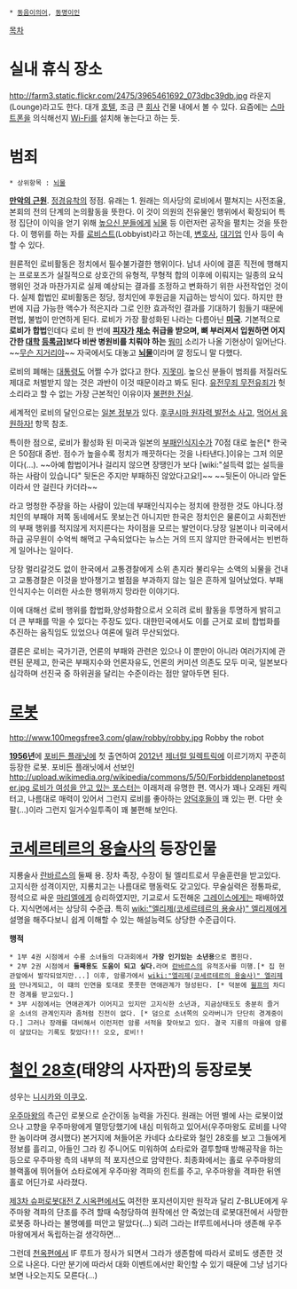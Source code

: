  * [[동음이의어]], [[동명이인]]

[[목차]]
= 실내 휴식 장소 =
http://farm3.static.flickr.com/2475/3965461692_073dbc39db.jpg
라운지(Lounge)라고도 한다. 대개 [[호텔]], 조금 큰 [[회사]] 건물 내에서 볼 수 있다. 요즘에는 [[스마트폰]]을 의식해선지 [[Wi-Fi]]를 설치해 놓는다고 하는 듯.

= 범죄 =
 * 상위항목 : [[뇌물]]

'''[[만악의 근원]]'''. [[정경유착]]의 정점.
유래는 1. 원래는 의사당의 로비에서 펼쳐지는 사전조율, 본회의 전의 단계의 논의활동을 뜻한다. 이 것이 의원의 전유물인 행위에서 확장되어 특정 집단이 이익을 얻기 위해 [[높으신 분들]]에게 [[뇌물]] 등 이런저런 공작을 펼치는 것을 뜻한다. 이 행위를 하는 자를 [[로비스트]](Lobbyist)라고 하는데, [[변호사]], [[대기업]] 인사 등이 속할 수 있다.

원론적인 로비활동은 정치에서 필수불가결한 행위이다. 남녀 사이에 결혼 직전에 행해지는 프로포즈가 실질적으로 상호간의 유형적, 무형적 합의 이후에 이뤄지는 일종의 요식행위인 것과 마찬가지로 실제 예상되는 결과를 조정하고 변화하기 위한 사전작업인 것이다.
실제 합법인 로비활동은 정당, 정치인에 후원금을 지급하는 방식이 있다. 하지만 한번에 지급 가능한 액수가 적은지라 그로 인한 효과적인 결과를 기대하기 힘들기 때문에 편법, 불법이 만연하게 된다. 
로비가 가장 활성화된 나라는 다름아닌 '''[[미국]]'''. 기본적으로 '''로비가 합법'''인데다 로비 한 번에 '''[[피자]]가 [[채소]] 취급을 받으며, 뼈 부러져서 입원하면 어지간한 [[대학]] [[등록금]]]보다 비싼 병원비를 치뤄야 하는''' [[뭥미]] 소리가 나올 기현상이 일어난다. ~~[[무슨 지거리야]]~~ 자국에서도 대놓고 '''[[뇌물]]'''이라며 깔 정도니 말 다했다.

로비의 폐해는 [[대통령]]도 어쩔 수가 없다고 한다. [[지못미]]. 높으신 분들이 범죄를 저질러도 제대로 처벌받지 않는 것은 과반이 이것 때문이라고 봐도 된다. [[유전무죄 무전유죄]]가 헛소리라고 할 수 없는 가장 근본적인 이유이자 [[불편한 진실]].

세계적인 로비의 달인으로는 [[일본 정부]]가 있다. [[후쿠시마 원자력 발전소 사고]], [[먹어서 응원하자!]] 항목 참조.

특이한 점으로, 로비가 활성화 된 미국과 일본의 [[부패인식지수]]가 70점 대로 높은[* 한국은 50점대 중반. 점수가 높을수록 정치가 깨끗하다는 것을 나타낸다.]이유는 그저 의문이다(...). ~~아예 합법이거나 걸리지 않으면 장땡인가 보다 [wiki:"설득력 없는 설득을 하는 사람이 있습니다" 뒷돈은 주지만 부패하진 않았다고요!]~~ ~~뒷돈이 아니라 앞돈이라서 안 걸린다 카더라~~

라고 멍청한 주장을 하는 사람이 있는데 부패인식지수는 정치에 한정한 것도 아니다.정치인의 부패야 저쪽 동네에서도 못보는건 아니지만 한국은 정치인은 물론이고 사회전반의 부패 행위를 적지않게 저지른다는 차이점을 모르는 발언이다.당장 일본이나 미국에서 하급 공무원이 수억씩 해먹고 구속되었다는 뉴스는 거의 뜨지 않지만 한국에서는 빈번하게 일어나는 일이다.

당장 멀리갈것도 없이 한국에서 교통경찰에게 소위 촌지라 불리우는 소액의 뇌물을 건내고 교통경찰은 이것을 받아챙기고 벌점을 부과하지 않는 일은 흔하게 일어났었다. 부패인식지수는 이러한 사소한 행위까지 망라한 이야기다.

이에 대해선 로비 행위를 합법화,양성화함으로서 오히려 로비 활동을 투명하게 밝히고 더 큰 부패를 막을 수 있다는 주장도 있다. 대한민국에서도 이를 근거로 로비 합법화를 추진하는 움직임도 있었으나 여론에 밀려 무산되었다.

결론은 로비는 국가기관, 언론의 부패와 관련은 있으나 이 뿐만이 아니라 여러가지에 관련된 문제고, 한국은 부패지수와 언론자유도, 언론의 커미션 의존도 모두 미국, 일본보다 심각하며 선진국 중 하위권을 달리는 수준이라는 점만 알아두면 된다.
= [[로봇]] =
http://www.100megsfree3.com/glaw/robby/robby.jpg
Robby the robot

'''[[1956년]]'''에 [[포비든 플래닛]]에 첫 출연하여 [[2012년]] [[제너럴 일렉트릭]]에 이르기까지 꾸준히 등장한 로봇. 포비든 플래닛에서 선보인 [[http://upload.wikimedia.org/wikipedia/commons/5/50/Forbiddenplanetposter.jpg 로비가 여성을 안고 있는 포스터]]는 이래저래 유명한 편. 역사가 꽤나 오래된 캐릭터고, 나름대로 매력이 있어서 그런지 로비를 좋아하는 [[양덕후]]들이 꽤 있는 편.
다만 숏팔(...)이라 그런지 일거수일투족이 꽤 불편해 보인다.

= [[코세르테르의 용술사]]의 등장인물 =
지룡술사 [[란바르스]]의 둘째 용.
장차 족장, 수장이 될 엘리트로서 무술훈련을 받고있다.
고지식한 성격이지만, 지룡치고는 나름대로 행동력도 갖고있다.
무술실력은 정통파로, 정석으로 싸운 [[마리엘]]에게 승리하였지만, 기교로서 도전해온 [[그레이스]]에게는 패배하였다.
지식면에서는 상당히 수준급. 특히 [[wiki:"엘리제(코세르테르의 용술사)" 엘리제]]에게 설명을 해주다보니 쉽게 이해할 수 있는 해설능력도 상당한 수준급이다.

'''행적'''
 * 1부 4권 시점에서 수룡 소녀들의 다과회에서 '''가장 인기있는 소년용'''으로 뽑힌다.
 * 2부 2권 시점에서 '''둘째용도 도움이 되고 싶다.'''라며 [[란바르스]]의 유적조사를 미행.[* 집 현관앞에서 발각되었지만...] 이후, 암룡가에서 [[wiki:"엘리제(코세르테르의 용술사)" 엘리제]]와 만나게되고, 이 떄의 인연을 토대로 풋풋한 연애관계가 형성된다. [* 덕분에 [[윌프]]의 차디찬 경계를 받고있다.]
 * 3부 시점에서는 연애관계가 이어지고 있지만 고지식한 소년과, 지금상태도도 충분히 즐거운 소녀의 관계인지라 좀처럼 진전이 없다. [* 덤으로 소녀쪽의 오라버니가 단단히 경계중이다.] 그러나 장래를 대비해서 이런저런 암룡 서적을 찾아보고 있다. 결국 지룡의 마을에 암룡이 살았다는 기록도 찾았다!!! 오오, 로비!!

= [[철인 28호]](태양의 사자판)의 등장로봇 =

성우는 [[니시카와 이쿠오]].

[[우주마왕]]의 측근인 로봇으로 순간이동 능력을 가진다. 원래는 어떤 별에 사는 로봇이었으나 고향을 우주마왕에게 멸망당했기에 내심 미워하고 있어서(우주마왕도 로비를 나약한 놈이라며 경시했다) 본거지에 쳐들어온 카네다 쇼타로와 철인 28호를 보고 그들에게 정보를 흘리고, 아들인 그라 킹 주니어도 미워하여 쇼타로와 결투할때 방해공작을 하는 등으로 우주마왕 측의 내부의 적 포지션으로 암약한다. 최종화에서는 홀로 우주마왕의 블랙홀에 뛰어들어 쇼타로에게 우주마왕 격파의 힌트를 주고, 우주마왕을 격파한 뒤엔 홀로 어딘가로 사라졌다.

[[제3차 슈퍼로봇대전 Z 시옥편]]에서도 여전한 포지션이지만 원작과 달리 Z-BLUE에게 우주마왕 격파의 단초를 주려 할때 숙청당하여 원작에선 안 죽었는데 로봇대전에서 사망한 로봇중 하나라는 불명예를 떠안고 말았다(…) 되려 그라는 If루트에서나마 생존해 우주마왕에게서 독립하는걸 생각하면…

그런데 [[천옥편]]에서 IF 루트가 정사가 되면서 그라가 생존함에 따라서 로비도 생존한 것으로 나온다. 다만 분기에 따라서 대화 이벤트에서만 확인할 수 있기 때문에 그냥 넘기다 보면 나오는지도 모른다(...)
